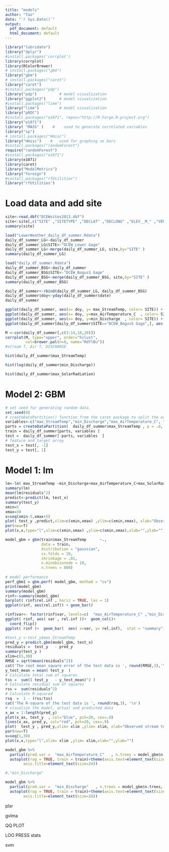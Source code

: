 ```yaml
---
title: "models"
author: "Tao"
date: "`r Sys.Date()`"
output:
  pdf_document: default
  html_document: default
---
```


```r
library("lubridate")
library("dplyr")
#install.packages('corrplot')
library(corrplot)
library(RColorBrewer)
# install.packages("gbm")
library("gbm")
# install.packages("caret")
library("caret")
#install.packages("pdp")
library("pdp")          # model visualization
library("ggplot2")      # model visualization
#install.packages("lime")
library("lime")         # model visualization
library("pROC")
#install.packages("e1071", repos="http://R-Forge.R-project.org")
library("e1071")
library( "MASS" )    #    used to generate correlated variables
library("sp")
# install.packages("Hmisc")
library("Hmisc")    #   used for graphing se bars
#install.packages("randomForest")
require("randomForest")
#install.packages("e1071")
library(e1071)
library(caret)
library("ModelMetrics")
library("foreign")
#install.packages("rfUtilities")
library("rfUtilities")
```

# Load data and add site
```r
site<-read.dbf("DCEWsites2013.dbf")
site<-site[,c("SITE" ,"SITETYPE" ,"DECLAT" ,"DECLONG" ,"ELEV__M_" ,"VERTDATUM")]
summary(site)

load("LowerWeather_daily_df_summer.Rdata")
daily_df_summer_LG<-daily_df_summer
daily_df_summer_LG$SITE<-"DCEW_Lower Gage"
daily_df_summer_LG<-merge(daily_df_summer_LG, site,by="SITE" )
summary(daily_df_summer_LG)

load("daily_df_summer.Rdata")
daily_df_summer_BSG<-daily_df_summer
daily_df_summer_BSG$SITE<-"DCEW_BogusS Gage"
daily_df_summer_BSG<-merge(daily_df_summer_BSG, site,by="SITE" )
summary(daily_df_summer_BSG)

daily_df_summer<-rbind(daily_df_summer_LG, daily_df_summer_BSG)
daily_df_summer$doy<-yday(daily_df_summer$date)
daily_df_summer
```

```r
ggplot(daily_df_summer, aes(x= doy, y= max_StreamTemp, color= SITE)) + geom_point()
ggplot(daily_df_summer, aes(x= doy, y=max_AirTemperature_C  , color= SITE)) + geom_point()
ggplot(daily_df_summer, aes(x= doy, y=min_Discharge  , color= SITE)) + geom_point()
ggplot(daily_df_summer[daily_df_summer$SITE=="DCEW_BogusS Gage",], aes(x= doy, y=min_Discharge  , color= SITE)) + geom_point()
```

```r
M <-cor(daily_df_summer[,c(3:14,18,20)])
corrplot(M, type="upper", order="hclust",
         col=brewer.pal(n=8, name="RdYlBu"))
#stream T, Air T, DISCHARGE
```

```r
hist(daily_df_summer$max_StreamTemp)

hist(log(daily_df_summer$min_Discharge))

hist(daily_df_summer$max_SolarRadiation)

```



<!-- ```{r} -->
<!-- summary(lm(daily_df_summer$max_StreamTemp~ daily_df_summer$min_Discharge + daily_df_summer$max_AirTemperature_C +daily_df_summer$max_SolarRadiation+  daily_df_summer$ELEV__M_+daily_df_summer$doy) ) -->
<!-- summary(lm(daily_df_summer$max_StreamTemp~ log(daily_df_summer$min_Discharge) + daily_df_summer$max_AirTemperature_C +daily_df_summer$max_SolarRadiation +  daily_df_summer$ELEV__M_+daily_df_summer$doy) ) -->
<!-- summary(lm(daily_df_summer$max_StreamTemp~ log(daily_df_summer$min_Discharge) + daily_df_summer$max_AirTemperature_C +  daily_df_summer$ELEV__M_+daily_df_summer$doy  ) ) -->
<!-- ``` -->

# Model 2: GBM
```r
# set seed for generating random data.
set.seed(0)          
# createDataPartition() function from the caret package to split the original dataset into a training and testing set and split data into training (80%) and testing set (20%)
variables<-c("max_StreamTemp","min_Discharge","max_AirTemperature_C", "max_SolarRadiation", "ELEV__M_", "doy")
parts = createDataPartition(  daily_df_summer$max_StreamTemp , p = .8, list = F)
train = daily_df_summer[parts, variables ]
test =  daily_df_summer[-parts, variables  ]
# feature and target array
test_x = test[, -1] 
test_y = test[, 1] 
```

# Model 1: lm
```r
lm<-lm( max_StreamTemp ~min_Discharge+max_AirTemperature_C+max_SolarRadiation+ELEV__M_+doy , data =  train  )
summary(lm)
mean(lm$residuals^2)
predict<-predict(lm, test_x)
summary(test_y)
xmin=5
xmax=30
x=seq(xmin-5,xmax+5)
plot( test_y ,predict,xlim=c(xmin,xmax) ,ylim=c(xmin,xmax), xlab="Observed stream temperature (degC)", ylab="Predicted stream temperature (degC)")
par(new=T)
plot(x,x,type="l",xlim=c(xmin,xmax) ,ylim=c(xmin,xmax),xlab="",ylab="", main="LM")
```


```r
model_gbm = gbm(train$max_StreamTemp      ~.,
                data = train,
                distribution = "gaussian",
                cv.folds = 10,
                shrinkage = .01,
                n.minobsinnode = 10,
                n.trees = 800)
 
# model performance
perf_gbm1 = gbm.perf( model_gbm, method = "cv")
print(model_gbm)
summary(model_gbm)
rinf<-summary(model_gbm)
barplot( rinf$rel.inf , horiz = TRUE, las = 1)
ggplot(rinf, aes(rel.inf)) + geom_bar()
```

```r
rinf$var<- factor(rinf$var, levels=c(  "max_AirTemperature_C" ,"min_Discharge"  ,      "max_SolarRadiation" ,"ELEV__M_" , "doy"  ))
ggplot( rinf, aes( var , rel.inf ))+  geom_col()+ 
  coord_flip()
ggplot( rinf )+  geom_bar(  aes( x=var, y= rel.inf),  stat = "summary")+ scale_x_discrete(labels=  c( "max_AirTemperature_C" ,"min_Discharge"  ,      "max_SolarRadiation" , "ELEV__M_", "doy") )+ylab("Relative importance (%)") +xlab(" ")  + theme(text=element_text(size=21))
```

```r
#test_y <-test_y$max_StreamTemp
pred_y = predict.gbm(model_gbm, test_x)
residuals =  test_y   - pred_y
summary(test_y )
xlim=c(5,30)
RMSE = sqrt(mean(residuals^2))
cat('The root mean square error of the test data is ', round(RMSE,3),'\n')
y_test_mean = mean( test_y  )
# Calculate total sum of squares
tss =  sum(( test_y   - y_test_mean)^2 )
# Calculate residual sum of squares
rss =  sum(residuals^2)
# Calculate R-squared
rsq  =  1 - (rss/tss)
cat('The R-square of the test data is ', round(rsq,3), '\n')
# visualize the model, actual and predicted data
x_ax = 1:length(pred_y)
plot(x_ax, test_y  , col="blue", pch=20, cex=.9)
lines(x_ax, pred_y, col="red", pch=20, cex=.9) 
plot(  test_y , pred_y,xlim= xlim ,ylim= xlim, xlab="Observed stream temperature (degC)", ylab="Predicted stream temperature (degC)", main="GBM")
par(new=T)
x=seq(1,30)
plot(x,x,type="l",xlim= xlim ,ylim= xlim,xlab="",ylab="")
```

```r
model_gbm %>%
  partial(pred.var =  "max_AirTemperature_C"   , n.trees = model_gbm$n.trees, grid.resolution = 100) %>%
  autoplot(rug = TRUE, train = train)+theme(axis.text=element_text(size=21),
        axis.title=element_text(size=24))

#,"min_Discharge"

model_gbm %>%
  partial(pred.var =  "min_Discharge"   , n.trees = model_gbm$n.trees, grid.resolution = 100) %>%
  autoplot(rug = TRUE, train = train)+theme(axis.text=element_text(size=21),
        axis.title=element_text(size=24))
```


plsr

gvlma

QQ PLOT

LOO PRESS stats

svm
